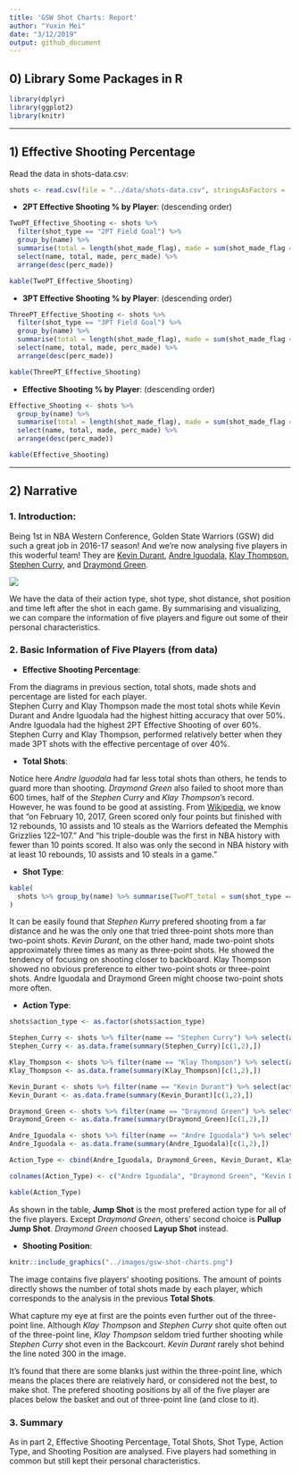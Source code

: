 ```yaml
---
title: 'GSW Shot Charts: Report'
author: "Yuxin Mei"
date: "3/12/2019"
output: github_document
---
```


## 0) Library Some Packages in R

```r
library(dplyr)
library(ggplot2)
library(knitr)
```


-----


## 1) Effective Shooting Percentage


Read the data in shots-data.csv:

```r
shots <- read.csv(file = "../data/shots-data.csv", stringsAsFactors =  FALSE)
```


- __2PT Effective Shooting % by Player__: (descending order)

```r
TwoPT_Effective_Shooting <- shots %>%
  filter(shot_type == "2PT Field Goal") %>%
  group_by(name) %>%
  summarise(total = length(shot_made_flag), made = sum(shot_made_flag == "shot_yes"), perc_made = made / total) %>%
  select(name, total, made, perc_made) %>%
  arrange(desc(perc_made))  

kable(TwoPT_Effective_Shooting)
```


- __3PT Effective Shooting % by Player__: (descending order)

```r
ThreePT_Effective_Shooting <- shots %>%
  filter(shot_type == "3PT Field Goal") %>%
  group_by(name) %>%
  summarise(total = length(shot_made_flag), made = sum(shot_made_flag == "shot_yes"), perc_made = made / total) %>%
  select(name, total, made, perc_made) %>%
  arrange(desc(perc_made))

kable(ThreePT_Effective_Shooting) 
```


- __Effective Shooting % by Player__: (descending order)

```r
Effective_Shooting <- shots %>%
  group_by(name) %>%
  summarise(total = length(shot_made_flag), made = sum(shot_made_flag == "shot_yes"), perc_made = made / total) %>%
  select(name, total, made, perc_made) %>%
  arrange(desc(perc_made))

kable(Effective_Shooting) 
```


-----


## 2) Narrative

### 1. __Introduction__:

Being 1st in NBA Western Conference, Golden State Warriors (GSW) did such a great job in 2016-17 season! And we're now analysing five players in this woderful team! They are [Kevin Durant](https://en.wikipedia.org/wiki/Kevin_Durant), [Andre Iguodala](https://en.wikipedia.org/wiki/Andre_Iguodala), [Klay Thompson](https://en.wikipedia.org/wiki/Klay_Thompson), [Stephen Curry](https://en.wikipedia.org/wiki/Stephen_Curry), and [Draymond Green](https://en.wikipedia.org/wiki/Draymond_Green).
  
![](https://cdn.nba.net/nba-drupal-prod/styles/landscape_2090w/s3/2017-12/GettyImages-684463444.jpg?itok=CMilmuEa)
 
We have the data of their action type, shot type, shot distance, shot position and time left after the shot in each game. By summarising and visualizing, we can compare the information of five players and figure out some of their personal characteristics.

### 2. __Basic Information of Five Players__ (from data)

- __Effective Shooting Percentage__:  
     
From the diagrams in previous section, total shots, made shots and percentage are listed for each player.  
Stephen Curry and Klay Thompson made the most total shots while Kevin Durant and Andre Iguodala had the highest hitting accuracy that over 50%. Andre Iguodala had the highest 2PT Effective Shooting of over 60%. Stephen Curry and Klay Thompson, performed relatively better when they made 3PT shots with the effective percentage of over 40%. 
    
- __Total Shots__:  
     
Notice here _Andre Iguodala_ had far less total shots than others, he tends to guard more than shooting. _Draymond Green_ also failed to shoot more than 600 times, half of the _Stephen Curry_ and _Klay Thompson_'s record. However, he was found to be good at assisting. From [Wikipedia](https://en.wikipedia.org/wiki/Draymond_Green), we know that "on February 10, 2017, Green scored only four points but finished with 12 rebounds, 10 assists and 10 steals as the Warriors defeated the Memphis Grizzlies 122–107." And "his triple-double was the first in NBA history with fewer than 10 points scored. It also was only the second in NBA history with at least 10 rebounds, 10 assists and 10 steals in a game."
    
- __Shot Type__:  

```r
kable(
  shots %>% group_by(name) %>% summarise(TwoPT_total = sum(shot_type == "2PT Field Goal"), ThreePT_total = sum(shot_type == "3PT Field Goal"), total = length(shot_type)) %>% select(name, TwoPT_total, ThreePT_total, total)
)
```  
  
It can be easily found that _Stephen Kurry_ prefered shooting from a far distance and he was the only one that tried three-point shots more than two-point shots. _Kevin Durant_, on the other hand, made two-point shots approximately three times as many as three-point shots. He showed the tendency of focusing on shooting closer to backboard. Klay Thompson showed no obvious preference to either two-point shots or three-point shots. Andre Iguodala and Draymond Green might choose two-point shots more often.

- __Action Type__:

```r
shots$action_type <- as.factor(shots$action_type)

Stephen_Curry <- shots %>% filter(name == "Stephen Curry") %>% select(action_type) %>% group_by(action_type)
Stephen_Curry <- as.data.frame(summary(Stephen_Curry)[c(1,2),])

Klay_Thompson <- shots %>% filter(name == "Klay Thompson") %>% select(action_type) %>% group_by(action_type)
Klay_Thompson <- as.data.frame(summary(Klay_Thompson)[c(1,2),])

Kevin_Durant <- shots %>% filter(name == "Kevin Durant") %>% select(action_type) %>% group_by(action_type)
Kevin_Durant <- as.data.frame(summary(Kevin_Durant)[c(1,2),])

Draymond_Green <- shots %>% filter(name == "Draymond Green") %>% select(action_type) %>% group_by(action_type)
Draymond_Green <- as.data.frame(summary(Draymond_Green)[c(1,2),])

Andre_Iguodala <- shots %>% filter(name == "Andre Iguodala") %>% select(action_type) %>% group_by(action_type)
Andre_Iguodala <- as.data.frame(summary(Andre_Iguodala)[c(1,2),])

Action_Type <- cbind(Andre_Iguodala, Draymond_Green, Kevin_Durant, Klay_Thompson, Stephen_Curry)

colnames(Action_Type) <- c("Andre Iguodala", "Draymond Green", "Kevin Durant", "Klay Thompson", "Stephen Curry")

kable(Action_Type)
```

As shown in the table, __Jump Shot__ is the most prefered action type for all of the five players. Except _Draymond Green_, others' second choice is __Pullup Jump Shot__. _Draymond Green_ choosed __Layup Shot__ instead.

- __Shooting Position__:  

```r
knitr::include_graphics("../images/gsw-shot-charts.png")
```

The image contains five players' shooting positions. The amount of points directly shows the number of total shots made by each player, which corresponds to the analysis in the previous __Total Shots__.
  
What capture my eye at first are the points even further out of the three-point line. Although _Klay Thompson_ and _Stephen Curry_ shot quite often out of the three-point line, _Klay Thompson_ seldom tried further shooting while _Stephen Curry_ shot even in the Backcourt. _Kevin Durant_ rarely shot behind the line noted 300 in the image.

It's found that there are some blanks just within the three-point line, which means the places there are relatively hard, or considered not the best,  to make shot. The prefered shooting positions by all of the five player are places below the basket and out of three-point line (and close to it).

### 3. __Summary__

As in part 2, Effective Shooting Percentage, Total Shots, Shot Type, Action Type, and Shooting Position are analysed. Five players had something in common but still kept their personal characteristics.
